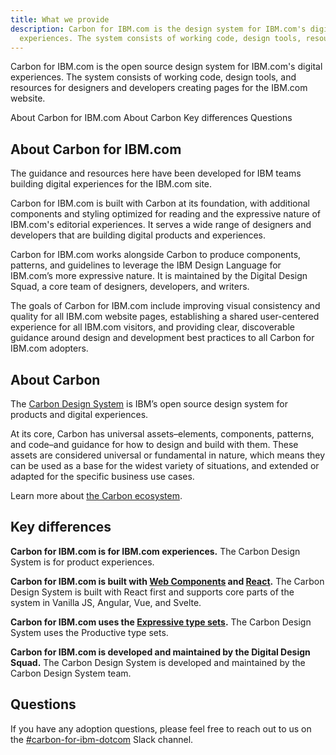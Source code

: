 ```yaml
---
title: What we provide
description: Carbon for IBM.com is the design system for IBM.com's digital
  experiences. The system consists of working code, design tools, resources for designers and developers creating pages for the IBM.com website.
---
```


<PageDescription>

Carbon for IBM.com is the open source design system for IBM.com's digital experiences. The system consists of working code, design tools, and resources for designers and developers creating pages for the IBM.com website.

</PageDescription>

<AnchorLinks>

<AnchorLink>About Carbon for IBM.com</AnchorLink>
<AnchorLink>About Carbon</AnchorLink>
<AnchorLink>Key differences</AnchorLink>
<AnchorLink>Questions</AnchorLink>

</AnchorLinks>

## About Carbon for IBM.com

The guidance and resources here have been developed for IBM teams building digital experiences for the IBM.com site.

Carbon for IBM.com is built with Carbon at its foundation, with additional components and styling optimized for reading and the expressive nature of IBM.com's editorial experiences. It serves a wide range of designers and developers that are building digital products and experiences. 

Carbon for IBM.com works alongside Carbon to produce components, patterns, and guidelines to leverage the IBM Design Language for IBM.com’s more expressive nature. It is maintained by the Digital Design Squad, a core team of designers, developers, and writers.

The goals of Carbon for IBM.com include improving visual consistency and quality for all IBM.com website pages, establishing a shared user-centered experience for all IBM.com visitors, and providing clear, discoverable guidance around design and development best practices to all Carbon for IBM.com adopters.

## About Carbon

The [Carbon Design System](https://www.carbondesignsystem.com/) is IBM’s open source design system for products and digital experiences. 

At its core, Carbon has universal assets–elements, components, patterns, and code–and guidance for how to design and build with them. These assets are considered universal or fundamental in nature, which means they can be used as a base for the widest variety of situations, and extended or adapted for the specific business use cases.

Learn more about [the Carbon ecosystem](https://carbondesignsystem.com/all-about-carbon/the-carbon-ecosystem/). 

## Key differences

**Carbon for IBM.com is for IBM.com experiences.**
The Carbon Design System is for product experiences.

**Carbon for IBM.com is built with [Web Components](https://www.ibm.com/standards/carbon/web-components/?path=/story/overview-getting-started--page) and [React](https://www.ibm.com/standards/carbon/react/?path=/story/overview-getting-started--page).**
The Carbon Design System is built with React first and supports core parts of the system in Vanilla JS, Angular, Vue, and Svelte.

**Carbon for IBM.com uses the [Expressive type sets](https://www.carbondesignsystem.com/guidelines/typography/expressive/).** The Carbon Design System uses the Productive type sets.

**Carbon for IBM.com is developed and maintained by the Digital Design Squad.**
The Carbon Design System is developed and maintained by the Carbon Design System team.

## Questions

If you have any adoption questions, please feel free to reach out to us on the <a href="https://cognitive-app.slack.com/archives/C2PLX8GQ6" target="_blank">#carbon-for-ibm-dotcom</a> Slack channel.
